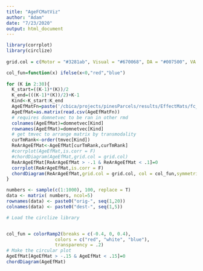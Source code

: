 ```yaml
---
title: "AgeFCMatViz"
author: "Adam"
date: "7/23/2020"
output: html_document
---
```


```r
library(corrplot)
library(circlize)
 
grid.col = c(Motor = "#3281ab", Visual = "#670068", DA = "#007500", VA = '#b61ad0', FP = "#d77d00", DM = "#c1253c", Limbic = '#007502')

col_fun=function(x) ifelse(x<0,"red","blue")
  
for (K in 2:30){
  K_start=((K-1)*(K))/2
  K_end=(((K-1)*(K))/2)+K-1
  Kind<-K_start:K_end
  AgeEfMatFn=paste('/cbica/projects/pinesParcels/results/EffectMats/fc_ageMat_K',K,'.csv',sep='')
  AgeEfMat=as.matrix(read.csv(AgeEfMatFn))
  # requires domnetvec to be ran in other rmd
  colnames(AgeEfMat)=domnetvec[Kind]
  rownames(AgeEfMat)=domnetvec[Kind]
  # get tmvec to arrange matrix by transmodality
  curTmRank<-order(tmvec[Kind])
  ReArAgeEfMat<-AgeEfMat[curTmRank,curTmRank]
  #corrplot(AgeEfMat,is.corr = F)
  #chordDiagram(AgeEfMat,grid.col = grid.col)
  ReArAgeEfMat[ReArAgeEfMat > -.1 & ReArAgeEfMat < .1]=0
  corrplot(ReArAgeEfMat,is.corr = F)
  chordDiagram(ReArAgeEfMat,grid.col = grid.col, col = col_fun,symmetric = "TRUE")
}
```

```r
numbers <- sample(c(1:1000), 100, replace = T)
data <- matrix( numbers, ncol=5)
rownames(data) <- paste0("orig-", seq(1,20))
colnames(data) <- paste0("dest-", seq(1,5))

# Load the circlize library


col_fun = colorRamp2(breaks = c(-0.4, 0, 0.4),
                  colors = c("red", "white", "blue"),
                  transparency = .2)
# Make the circular plot
AgeEfMat[AgeEfMat > -.15 & AgeEfMat < .15]=0
chordDiagram(AgeEfMat)
```
